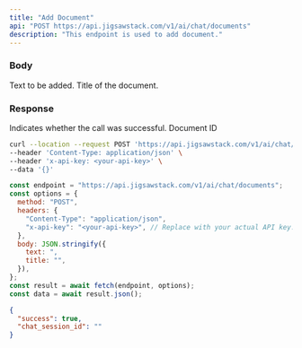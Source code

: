 ```yaml
---
title: "Add Document"
api: "POST https://api.jigsawstack.com/v1/ai/chat/documents"
description: "This endpoint is used to add document."
---
```


### Body

<ParamField body="text" type="string">
  Text to be added.
</ParamField>

<ParamField body="title" type="string">
  Title of the document.
</ParamField>

<Snippet file="header.mdx" />

### Response

<ResponseField name="success" type="boolean">
  Indicates whether the call was successful.
</ResponseField>

<ResponseField name="document_id" type="string">
  Document ID
</ResponseField>

<RequestExample>

```bash cURL
curl --location --request POST 'https://api.jigsawstack.com/v1/ai/chat/documents' \
--header 'Content-Type: application/json' \
--header 'x-api-key: <your-api-key>' \
--data '{}'
```

```javascript Node.js
const endpoint = "https://api.jigsawstack.com/v1/ai/chat/documents";
const options = {
  method: "POST",
  headers: {
    "Content-Type": "application/json",
    "x-api-key": "<your-api-key>", // Replace with your actual API key.
  },
  body: JSON.stringify({
    text: ",
    title: "",
  }),
};
const result = await fetch(endpoint, options);
const data = await result.json();
```

</RequestExample>

<ResponseExample>

```json Response
{
  "success": true,
  "chat_session_id": ""
}
```

</ResponseExample>
